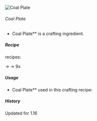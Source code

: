 ![Coal Plate](/mods/techreborn/coal_plate.png)

###### Coal Plate


- Coal Plate** is a crafting ingredient.

##### Recipe

<Mcitem id="techreborn:compressor"/> recipes:

<Mcitem id="techreborn:coal_dust"/> -\>
<Mcitem id="techreborn:coal_plate"/>
<Mcitem id="minecraft:coal_block"/> -\> 9x
<Mcitem id="techreborn:coal_plate"/>

##### Usage

- Coal Plate** used in this crafting recipe:

<Recipe recipe=" input techreborn:bronze_plate techreborn:coal_plate
techreborn:gold_plate input techreborn:lapis_plate
techreborn:industrial_machine_frame techreborn:nickel_plate input
techreborn:obsidian_plate techreborn:quartz_plate
techreborn:redstone_plate output techreborn:chunk_loader
"/>

##### History

Updated for 1.16
